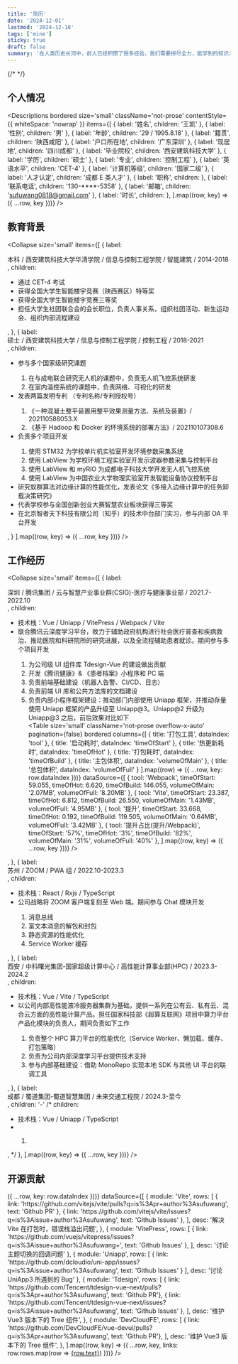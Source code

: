 ```yaml
---
title: '简历'
date: '2024-12-01'
lastmod: '2024-12-18'
tags: ['mine']
sticky: true
draft: false
summary: '在人类历史长河中，前人已经积攒了很多经验，我们需要拼尽全力，能学到的知识才不及万分之一。我时常幻想一种途径，可以帮助我们把今生努力的成果存档下来，并且不需要很多精力，就可以在在来生读取。或许有一部分人已经具有这种能力，只是我们把他称作 “天赋” 。'
---
```


{/* <TOCInline toc={props.toc} exclude="Introduction" /> */}

## 个人情况
<Descriptions
  bordered
  size='small'
  className='not-prose'
  contentStyle={{ whiteSpace: 'nowrap' }}
  items={[
    { label: '姓名', children: '王凯' },
    { label: '性别', children: '男' },
    { label: '年龄', children: '29 / 1995.8.18' },
    { label: '籍贯', children: '陕西咸阳' },
    { label: '户口所在地', children: '广东深圳' },
    { label: '现居地', children: '四川成都' },
    { label: '毕业院校', children: '西安建筑科技大学' },
    { label: '学历', children: '硕士' },
    { label: '专业', children: '控制工程' },
    { label: '英语水平', children: 'CET-4' },
    { label: '计算机等级', children: '国家二级' },
    { label: '人才认定', children: '成都 E 类人才' },
    { label: '职称', children: <Badge status="processing" text="中级网络工程师" /> },
    { label: '联系电话', children: '130-****-5358' },
    { label: '邮箱', children: 'sufuwang0818@gmail.com' },
    { label: '时长', children: <CountDown /> },
  ].map((row, key) => ({ ...row, key }))}
/>

## 教育背景
<Collapse
  size='small'
  items={[
    {
      label: <div>本科 / ⻄安建筑科技⼤学华清学院 / 信息与控制⼯程学院 / 智能建筑 / 2014-2018</div>,
      children: <ul className="m-0">
        <li>通过 CET-4 考试</li>
        <li>获得全国⼤学⽣智能楼宇竞赛（陕西赛区）特等奖</li>
        <li>获得全国⼤学⽣智能楼宇竞赛三等奖</li>
        <li>担任⼤学⽣社团联合会的会⻓职位，负责⼈事关系，组织社团活动、新⽣运动会、组织内部流程建设</li>
      </ul>,
    },
    {
      label: <div>硕士 / ⻄安建筑科技⼤学 / 信息与控制⼯程学院 / 控制⼯程 / 2018-2021</div>,
      children: <ul className="m-0">
        <li>参与多个国家级研究课题</li>
        <ol>
          <li>在与成电联合研究⽆⼈机的课题中，负责⽆⼈机⻜控系统研发</li>
          <li>在室内温控系统的课题中，负责⽹络、可视化的研发</li>
        </ol>
        <li>发表两篇发明专利 （专利名称/专利授权号）</li>
        <ol>
          <li>《⼀种混凝⼟整平装置⽤整平效果测量⽅法、系统及装置》/ 202110588053.X</li>
          <li>《基于 Hadoop 和 Docker 的环境系统的部署⽅法》/ 202110107308.6</li>
        </ol>
        <li>负责多个项目开发</li>
        <ol>
          <li>使⽤ STM32 为学校单⽚机实验室开发环境参数采集系统</li>
          <li>使⽤ LabView 为学校环境⼯程实验室开发示波器参数采集与控制平台</li>
          <li>使⽤ LabView 和 myRIO 为成都电⼦科技⼤学开发⽆⼈机⻜控系统</li>
          <li>使⽤ LabView 为中国农业⼤学物理实验室开发智能设备协议控制平台</li>
        </ol>
        <li>研究蚁群算法对边缘计算的性能优化，发表论⽂《多接⼊边缘计算中的任务卸载决策研究》</li>
        <li>代表学校参与全国创新创业⼤赛智慧农业板块获得三等奖</li>
        <li>在北京智者天下科技有限公司（知乎）的技术中台部⻔实习，参与内部 OA 平台开发</li>
      </ul>,
    }
  ].map((row, key) => ({ ...row, key }))}
/>

## 工作经历
<Collapse
  size='small'
  items={[
    {
      label: <div>深圳 / 腾讯集团 / 云与智慧产业事业群(CSIG)-医疗与健康事业部 / 2021.7-2022.10</div>,
      children: <ul className="m-0">
        <li>技术栈：Vue / Uniapp / VitePress / Webpack / Vite</li>
        <li>联合腾讯云深度学习平台，致⼒于辅助政府机构进⾏社会医疗普查和疾病救治、推动医院和科研院所的研究进展，以及全流程辅助患者就诊。期间参与多个项目开发</li>
        <ol>
          <li>为公司级 UI 组件库 Tdesign-Vue 的建设做出贡献</li>
          <li>开发《腾讯健康》& 《患者档案》⼩程序和 PC 端</li>
          <li>负责前端基础建设（机器⼈告警、CI/CD、⽇志）</li>
          <li>负责前端 UI 库和公共⽅法库的⽂档建设</li>
          <li>负责内部⼩程序框架建设：推动部⻔内部使⽤ Uniapp 框架，并推动存量使⽤ Uniapp 框架的产品升级⾄ Uniapp@3。Uniapp@2 升级为 Uniapp@3 之后，前后效果对⽐如下</li>
          <Table
            size='small'
            className='not-prose overflow-x-auto'
            pagination={false}
            bordered
            columns={[
              { title: '打包工具', dataIndex: 'tool' },
              { title: '启动耗时', dataIndex: 'timeOfStart' },
              { title: '热更新耗时', dataIndex: 'timeOfHot' },
              { title: '打包耗时', dataIndex: 'timeOfBuild' },
              { title: '主包体积', dataIndex: 'volumeOfMain' },
              { title: '总包体积', dataIndex: 'volumeOfFull' }
            ].map((row) => ({ ...row, key: row.dataIndex }))}
            dataSource={[
              { tool: 'Webpack', timeOfStart: 59.055, timeOfHot: 6.620, timeOfBuild: 146.055, volumeOfMain: '2.07MB', volumeOfFull: '8.20MB' },
              { tool: 'Vite', timeOfStart: 23.387, timeOfHot: 6.812, timeOfBuild: 26.550, volumeOfMain: '1.43MB', volumeOfFull: '4.95MB' },
              { tool: '提升', timeOfStart: 33.668, timeOfHot: 0.192, timeOfBuild: 119.505, volumeOfMain: '0.64MB', volumeOfFull: '3.42MB' },
              { tool: '提升占比(提升/Webpack)', timeOfStart: '57%', timeOfHot: '3%', timeOfBuild: '82%', volumeOfMain: '31%', volumeOfFull: '40%' },
            ].map((row, key) => ({ ...row, key }))}
          />
        </ol>
      </ul>,
    },
    {
      label: <div>苏州 / ZOOM / PWA 组 / 2022.10-2023.3</div>,
      children: <ul className="m-0">
        <li>技术栈：React / Rxjs / TypeScript</li>
        <li>公司战略将 ZOOM 客户端复刻至 Web 端。期间参与 Chat 模块开发</li>
        <ol>
          <li>消息总线</li>
          <li>富文本消息的解包和封包</li>
          <li>静态资源的性能优化</li>
          <li>Service Worker 缓存</li>
        </ol>
      </ul>,
    },
    {
      label: <div>⻄安 / 中科曙光集团-国家超级计算中⼼ / ⾼性能计算事业部(HPC) / 2023.3-2024.2</div>,
      children: <ul className="m-0">
        <li>技术栈：Vue / Vite / TypeScript</li>
        <li>以公司内部⾼性能液冷服务器集群为基础，提供⼀系列在公有云、私有云、混合云⽅⾯的⾼性能计算产品。担任国家科技部《超算互联⽹》项⽬中算⼒平台产品化模块的负责⼈，期间负责如下工作</li>
        <ol>
          <li>负责整个 HPC 算⼒平台的性能优化（Service Worker、懒加载、缓存、打包策略）</li>
          <li>负责为公司内部深度学习平台提供技术⽀持</li>
          <li>参与内部基础建设：借助 MonoRepo 实现本地 SDK 与其他 UI 平台的联调⼯具</li>
        </ol>
      </ul>,
    },
    {
      label: <div>成都 / 蜀道集团-蜀道智慧集团 / 未来交通工程院 / 2024.3-至今</div>,
      children: '-'
      /* children: <ul className="m-0">
        <li>技术栈：Vue / Uniapp / TypeScript</li>
        <li></li>
        <ol>
          <li></li>
        </ol>
      </ul>, */
    },
  ].map((row, key) => ({ ...row, key }))}
/>

## 开源贡献
<Table
  size='small'
  className='not-prose overflow-x-auto'
  pagination={false}
  bordered
  columns={[
    { title: '社区', dataIndex: 'module' },
    { title: '链接', dataIndex: 'links' },
    { title: 'PR 描述 / 备注', dataIndex: 'desc' },
  ].map((row) => ({ ...row, key: row.dataIndex }))}
  dataSource={[
    {
      module: 'Vite',
      rows: [
        { link: 'https://github.com/vitejs/vite/pulls?q=is%3Apr+author%3Asufuwang', text: 'Github PR' },
        { link: 'https://github.com/vitejs/vite/issues?q=is%3Aissue+author%3Asufuwang', text: 'Github Issues' },
      ],
      desc: '解决 Vite 在打包时，错误栈溢出问题',
    },
    {
      module: 'VitePress',
      rows: [
        { link: 'https://github.com/vuejs/vitepress/issues?q=is%3Aissue+author%3Asufuwang+', text: 'Github Issues' },
      ],
      desc: '讨论主题切换的回调问题'
    },
    {
      module: 'Uniapp',
      rows: [
        { link: 'https://github.com/dcloudio/uni-app/issues?q=is%3Aissue+author%3Asufuwang', text: 'Github Issues' }
      ],
      desc: '讨论 UniApp3 所遇到的 Bug'
    },
    {
      module: 'Tdesign',
      rows: [
        { link: 'https://github.com/Tencent/tdesign-vue-next/pulls?q=is%3Apr+author%3Asufuwang', text: 'Github PR'},
        { link: 'https://github.com/Tencent/tdesign-vue-next/issues?q=is%3Aissue+author%3Asufuwang', text: 'Github Issues' },
      ],
      desc: '维护 Vue3 版本下的 Tree 组件',
    },
    {
      module: 'DevCloudFE',
      rows: [
        { link: 'https://github.com/DevCloudFE/vue-devui/pulls?q=is%3Apr+author%3Asufuwang', text: 'Github PR'},
      ],
      desc: '维护 Vue3 版本下的 Tree 组件',
    },
  ].map((row, key) => ({
    ...row,
    key,
    links: row.rows.map(row => <a key={row.link} className="mr-4 inline-block whitespace-nowrap" href={row.link} target="_blank">{row.text}</a>)
  }))}
/>
